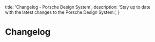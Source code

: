   title: 'Changelog - Porsche Design System',
  description: 'Stay up to date with the latest changes to the Porsche Design System.',
}

# Changelog

<TableOfContents headings={[]} />
